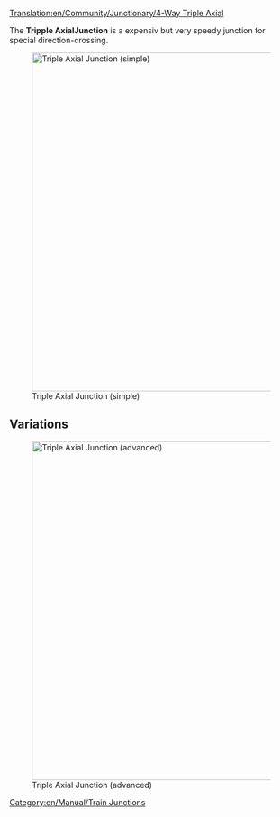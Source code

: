 [[Translation:en/Community/Junctionary/4-Way Triple Axial]]
{{en/Community/Junctionary/Navigation}}

The '''Tripple AxialJunction''' is a expensiv but very speedy junction for special direction-crossing. 

[[File:en/Community/Junctionary/Tripleaxial.png|none|thumb|600px|Triple Axial Junction (simple)]]

{{en/Community/Junctionary/Junction Criteria|Expensive|3|1|0|0|0|0|1|1|0|0|1|||
*Handles a very large number of trains at a time.
*Uses special directions -> "Top vs Bottom" and "Left vs Right"
*Small Area needed (12x12) 
*Less or No sharp corners (see improved version) (for high speed)
*No Hills are needed (for extrem high speed)
*No Deadlocks / Jamming possible
*No Merging / Splitting of the lines
*Handling of single-lines and dual-lines possible. Thats the reason no Splitters/Mergers are implemented. Do it by your own wishes.
*Lines starting one level higher entering the junction than leaving the junction
}}

==Variations==
[[File:en/Community/Junctionary/Tripleaxial2.png|none|thumb|600px|Triple Axial Junction (advanced)]]

[[Category:en/Manual/Train Junctions]]
